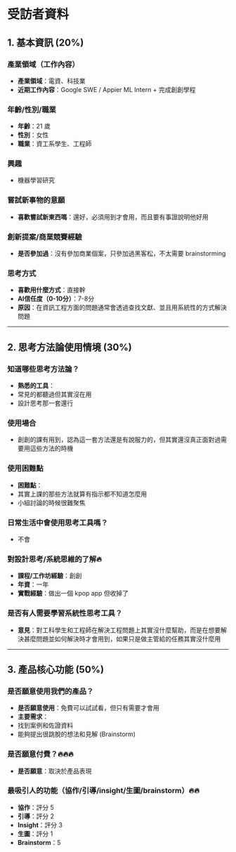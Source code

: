 # 受訪者資料

## 1. 基本資訊 (20%)

### 產業領域（工作內容）
- **產業領域**：電資、科技業
- **近期工作內容**：Google SWE / Appier ML Intern + 完成創創學程

### 年齡/性別/職業
- **年齡**：21 歲
- **性別**：女性
- **職業**：資工系學生、工程師

### 興趣
- 機器學習研究

### 嘗試新事物的意願
- **喜歡嘗試新東西嗎**：還好，必須用到才會用，而且要有事證說明他好用

### 創新提案/商業競賽經驗
- **是否參加過**：沒有參加商業個案，只參加過黑客松，不太需要 brainstorming

### 思考方式
- **喜歡用什麼方式**：直接幹
- **AI信任度（0-10分）**：7-8分
- **原因**：在資訊工程方面的問題通常會透過查找文獻、並且用系統性的方式解決問題

---

## 2. 思考方法論使用情境 (30%)

### 知道哪些思考方法論？
- **熟悉的工具**：
- 常見的都聽過但其實沒在用
- 設計思考那一套還行

### 使用場合
- 創創的課有用到，認為這一套方法還是有說服力的，但其實還沒真正面對過需要用這些方法的時機

### 使用困難點
- **困難點**：
- 其實上課的那些方法就算有指示都不知道怎麼用
- 小組討論的時候很難聚焦

### 日常生活中會使用思考工具嗎？
- 不會

### 對設計思考/系統思維的了解🔥
- **課程/工作坊經驗**：創創
- **年資**：一年
- **實戰經驗**：做出一個 kpop app 但收掉了

### 是否有人需要學習系統性思考工具？
- **意見**：對工科學生和工程師在解決工程問題上其實沒什麼幫助，而是在想要解決甚麼問題並如何解決時才會用到，如果只是做主管給的任務其實沒什麼用

---

## 3. 產品核心功能 (50%)

### 是否願意使用我們的產品？
- **是否願意使用**：免費可以試試看，但只有需要才會用
- **主要需求**：
- 找到案例和佐證資料
- 能夠提出很跳脫的想法和見解 (Brainstorm)

### 是否願意付費？🔥🔥🔥
- **是否願意**：取決於產品表現

### 最吸引人的功能（協作/引導/insight/生圖/brainstorm）🔥🔥
- **協作**：評分 5
- **引導**：評分 2
- **Insight**：評分 3 
- **生圖**：評分 1
- **Brainstorm**：5

